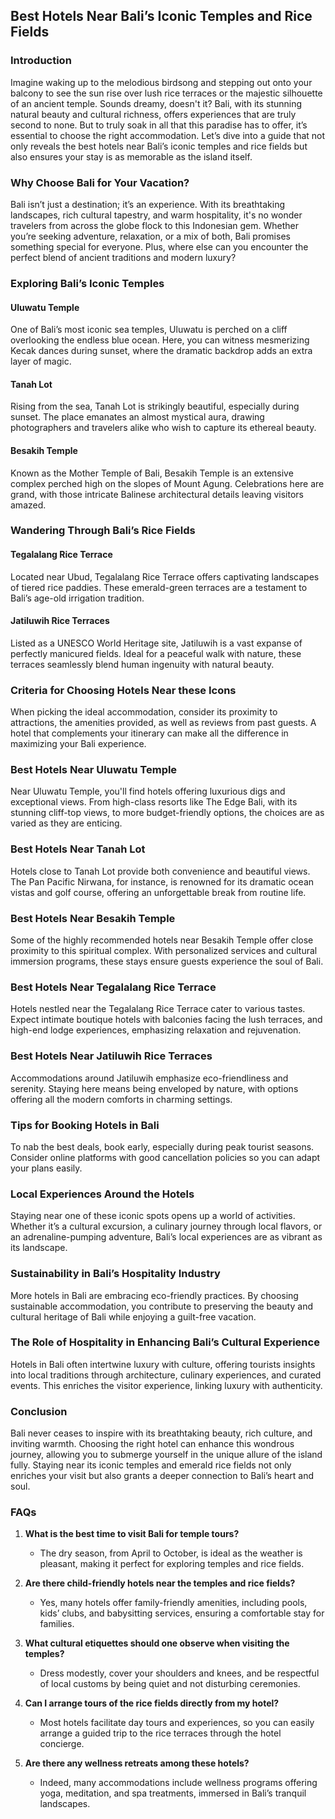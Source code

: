## Best Hotels Near Bali’s Iconic Temples and Rice Fields

### **Introduction**

Imagine waking up to the melodious birdsong and stepping out onto your balcony to see the sun rise over lush rice terraces or the majestic silhouette of an ancient temple. Sounds dreamy, doesn't it? Bali, with its stunning natural beauty and cultural richness, offers experiences that are truly second to none. But to truly soak in all that this paradise has to offer, it’s essential to choose the right accommodation. Let’s dive into a guide that not only reveals the best hotels near Bali’s iconic temples and rice fields but also ensures your stay is as memorable as the island itself.

### **Why Choose Bali for Your Vacation?**

Bali isn’t just a destination; it’s an experience. With its breathtaking landscapes, rich cultural tapestry, and warm hospitality, it's no wonder travelers from across the globe flock to this Indonesian gem. Whether you’re seeking adventure, relaxation, or a mix of both, Bali promises something special for everyone. Plus, where else can you encounter the perfect blend of ancient traditions and modern luxury?

### **Exploring Bali’s Iconic Temples**

#### **Uluwatu Temple**

One of Bali’s most iconic sea temples, Uluwatu is perched on a cliff overlooking the endless blue ocean. Here, you can witness mesmerizing Kecak dances during sunset, where the dramatic backdrop adds an extra layer of magic.

#### **Tanah Lot**

Rising from the sea, Tanah Lot is strikingly beautiful, especially during sunset. The place emanates an almost mystical aura, drawing photographers and travelers alike who wish to capture its ethereal beauty.

#### **Besakih Temple**

Known as the Mother Temple of Bali, Besakih Temple is an extensive complex perched high on the slopes of Mount Agung. Celebrations here are grand, with those intricate Balinese architectural details leaving visitors amazed.

### **Wandering Through Bali’s Rice Fields**

#### **Tegalalang Rice Terrace**

Located near Ubud, Tegalalang Rice Terrace offers captivating landscapes of tiered rice paddies. These emerald-green terraces are a testament to Bali’s age-old irrigation tradition.

#### **Jatiluwih Rice Terraces**

Listed as a UNESCO World Heritage site, Jatiluwih is a vast expanse of perfectly manicured fields. Ideal for a peaceful walk with nature, these terraces seamlessly blend human ingenuity with natural beauty.

### **Criteria for Choosing Hotels Near these Icons**

When picking the ideal accommodation, consider its proximity to attractions, the amenities provided, as well as reviews from past guests. A hotel that complements your itinerary can make all the difference in maximizing your Bali experience.

### **Best Hotels Near Uluwatu Temple**

Near Uluwatu Temple, you'll find hotels offering luxurious digs and exceptional views. From high-class resorts like The Edge Bali, with its stunning cliff-top views, to more budget-friendly options, the choices are as varied as they are enticing.

### **Best Hotels Near Tanah Lot**

Hotels close to Tanah Lot provide both convenience and beautiful views. The Pan Pacific Nirwana, for instance, is renowned for its dramatic ocean vistas and golf course, offering an unforgettable break from routine life.

### **Best Hotels Near Besakih Temple**

Some of the highly recommended hotels near Besakih Temple offer close proximity to this spiritual complex. With personalized services and cultural immersion programs, these stays ensure guests experience the soul of Bali.

### **Best Hotels Near Tegalalang Rice Terrace**

Hotels nestled near the Tegalalang Rice Terrace cater to various tastes. Expect intimate boutique hotels with balconies facing the lush terraces, and high-end lodge experiences, emphasizing relaxation and rejuvenation.

### **Best Hotels Near Jatiluwih Rice Terraces**

Accommodations around Jatiluwih emphasize eco-friendliness and serenity. Staying here means being enveloped by nature, with options offering all the modern comforts in charming settings.

### **Tips for Booking Hotels in Bali**

To nab the best deals, book early, especially during peak tourist seasons. Consider online platforms with good cancellation policies so you can adapt your plans easily.

### **Local Experiences Around the Hotels**

Staying near one of these iconic spots opens up a world of activities. Whether it’s a cultural excursion, a culinary journey through local flavors, or an adrenaline-pumping adventure, Bali’s local experiences are as vibrant as its landscape.

### **Sustainability in Bali’s Hospitality Industry**

More hotels in Bali are embracing eco-friendly practices. By choosing sustainable accommodation, you contribute to preserving the beauty and cultural heritage of Bali while enjoying a guilt-free vacation.

### **The Role of Hospitality in Enhancing Bali’s Cultural Experience**

Hotels in Bali often intertwine luxury with culture, offering tourists insights into local traditions through architecture, culinary experiences, and curated events. This enriches the visitor experience, linking luxury with authenticity.

### **Conclusion**

Bali never ceases to inspire with its breathtaking beauty, rich culture, and inviting warmth. Choosing the right hotel can enhance this wondrous journey, allowing you to submerge yourself in the unique allure of the island fully. Staying near its iconic temples and emerald rice fields not only enriches your visit but also grants a deeper connection to Bali’s heart and soul.

### **FAQs**

1. **What is the best time to visit Bali for temple tours?**
   - The dry season, from April to October, is ideal as the weather is pleasant, making it perfect for exploring temples and rice fields.

2. **Are there child-friendly hotels near the temples and rice fields?**
   - Yes, many hotels offer family-friendly amenities, including pools, kids’ clubs, and babysitting services, ensuring a comfortable stay for families.

3. **What cultural etiquettes should one observe when visiting the temples?**
   - Dress modestly, cover your shoulders and knees, and be respectful of local customs by being quiet and not disturbing ceremonies.

4. **Can I arrange tours of the rice fields directly from my hotel?**
   - Most hotels facilitate day tours and experiences, so you can easily arrange a guided trip to the rice terraces through the hotel concierge.

5. **Are there any wellness retreats among these hotels?**
   - Indeed, many accommodations include wellness programs offering yoga, meditation, and spa treatments, immersed in Bali’s tranquil landscapes.